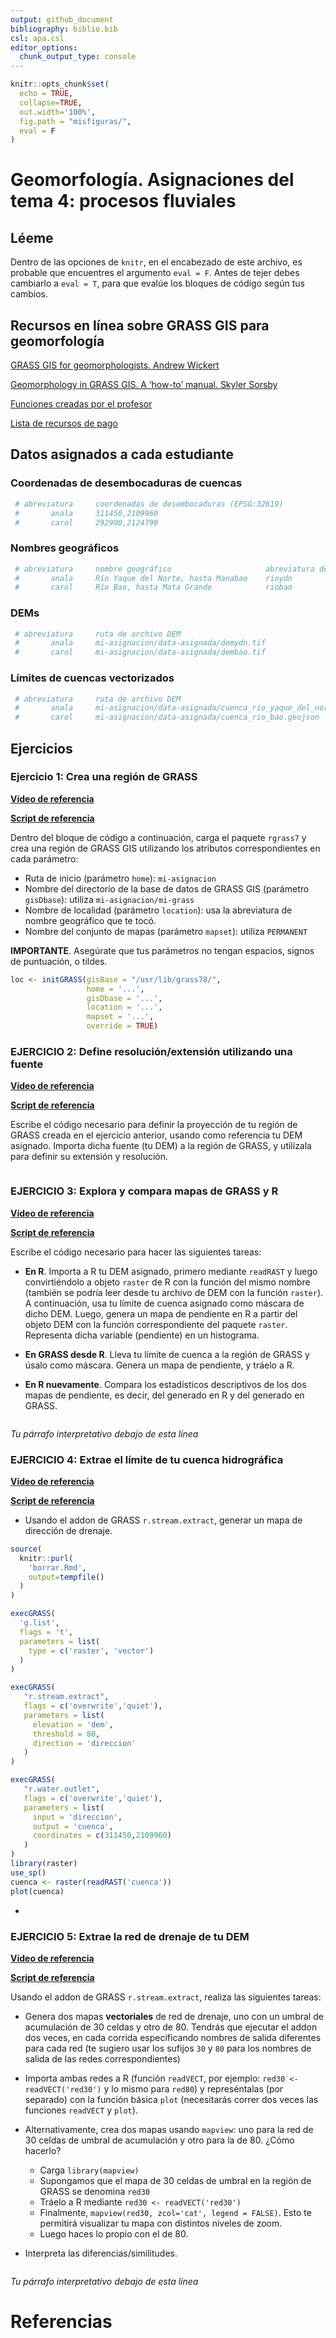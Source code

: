 ```yaml
---
output: github_document
bibliography: biblio.bib
csl: apa.csl
editor_options: 
  chunk_output_type: console
---
```


```r
knitr::opts_chunk$set(
  echo = TRUE,
  collapse=TRUE,
  out.width='100%',
  fig.path = "misfiguras/",
  eval = F
)
```

<!-- Este .md fue generado a partir del .Rmd homónimo. Edítese el .Rmd -->

# Geomorfología. Asignaciones del tema 4: procesos fluviales

## Léeme

Dentro de las opciones de `knitr`, en el encabezado de este archivo, es probable que encuentres el argumento `eval = F`. Antes de tejer debes cambiarlo a `eval = T`, para que evalúe los bloques de código según tus cambios.

## Recursos en línea sobre GRASS GIS para geomorfología

[GRASS GIS for geomorphologists. Andrew Wickert](https://github.com/awickert/GRASS-GIS-for-geomorphologists)

[Geomorphology in GRASS GIS. A 'how-to' manual. Skyler Sorsby](https://es.slideshare.net/SkylerSorsby/introduction-to-geomorphology-in-grass-gis-by-skyler-sorsby)

[Funciones creadas por el profesor](https://github.com/geofis/rgrass)

[Lista de recursos de pago](https://grass.osgeo.org/documentation/books/)

## Datos asignados a cada estudiante

### Coordenadas de desembocaduras de cuencas

```r
 # abreviatura     coordenadas de desembocaduras (EPSG:32619)
 #       anala     311450,2109960
 #       carol     292900,2124790
```

### Nombres geográficos

```r
 # abreviatura     nombre geográfico                     abreviatura de nombre geográfico
 #       anala     Río Yaque del Norte, hasta Manabao    rioydn
 #       carol     Río Bao, hasta Mata Grande            riobao
```

### DEMs

```r
 # abreviatura     ruta de archivo DEM
 #       anala     mi-asignacion/data-asignada/demydn.tif
 #       carol     mi-asignacion/data-asignada/dembao.tif
```

### Límites de cuencas vectorizados

```r
 # abreviatura     ruta de archivo DEM
 #       anala     mi-asignacion/data-asignada/cuenca_rio_yaque_del_norte.geojson
 #       carol     mi-asignacion/data-asignada/cuenca_rio_bao.geojson
```

## Ejercicios


### Ejercicio 1: Crea una región de GRASS

[**Vídeo de referencia**](https://www.youtube.com/watch?v=cORbTaa827g&list=PLDcT2n8UzsCSt1-NnUQ8anwHhmouFr0Kv&index=5)

[**Script de referencia**](intro-a-rgrass.md)

Dentro del bloque de código a continuación, carga el paquete `rgrass7` y crea una región de GRASS GIS utilizando los atributos correspondientes en cada parámetro:

- Ruta de inicio (parámetro `home`): `mi-asignacion`
- Nombre del directorio de la base de datos de GRASS GIS (parámetro `gisDbase`): utiliza `mi-asignacion/mi-grass`
- Nombre de localidad (parámetro `location`): usa la abreviatura de nombre geográfico que te tocó.
- Nombre del conjunto de mapas (parámetro `mapset`): utiliza `PERMANENT`

**IMPORTANTE**. Asegúrate que tus parámetros no tengan espacios, signos de puntuación, o tildes.

```r
loc <- initGRASS(gisBase = "/usr/lib/grass78/",
                 home = '...',
                 gisDbase = '...',
                 location = '...',
                 mapset = '...',
                 override = TRUE)
```


### EJERCICIO 2: Define resolución/extensión utilizando una fuente

[**Vídeo de referencia**](https://www.youtube.com/watch?v=YkqHMeko8-Y&list=PLDcT2n8UzsCSt1-NnUQ8anwHhmouFr0Kv&index=6)

[**Script de referencia**](proyeccion-importar-fuente-extension.md)

Escribe el código necesario para definir la proyección de tu región de GRASS creada en el ejercicio anterior, usando como referencia tu DEM asignado. Importa dicha fuente (tu DEM) a la región de GRASS, y utilízala para definir su extensión y resolución.

```r

```


### EJERCICIO 3: Explora y compara mapas de GRASS y R

[**Vídeo de referencia**](https://www.youtube.com/watch?v=w5lGrm_XKek&list=PLDcT2n8UzsCSt1-NnUQ8anwHhmouFr0Kv&index=7)

[**Script de referencia**](explorar-mapas-de-grass-en-R.md)

Escribe el código necesario para hacer las siguientes tareas:

- **En R**. Importa a R tu DEM asignado, primero mediante `readRAST` y luego convirtiéndolo a objeto `raster` de R con la función del mismo nombre (también se podría leer desde tu archivo de DEM con la función `raster`). A continuación, usa tu límite de cuenca asignado como máscara de dicho DEM. Luego, genera un mapa de pendiente en R a partir del objeto DEM con la función correspondiente del paquete `raster`. Representa dicha variable (pendiente) en un histograma.

- **En GRASS desde R**. Lleva tu límite de cuenca a la región de GRASS y úsalo como máscara. Genera un mapa de pendiente, y tráelo a R.

- **En R nuevamente**. Compara los estadísticos descriptivos de los dos mapas de pendiente, es decir, del generado en R y del generado en GRASS.

```r

```

*Tu párrafo interpretativo debajo de esta línea*





### EJERCICIO 4: Extrae el límite de tu cuenca hidrográfica

[**Vídeo de referencia**]()

[**Script de referencia**]()


- Usando el addon de GRASS `r.stream.extract`, generar un mapa de dirección de drenaje.

```r
source(
  knitr::purl(
    'borrar.Rmd',
    output=tempfile()
  )
)

execGRASS(
  'g.list',
  flags = 't',
  parameters = list(
    type = c('raster', 'vector')
  )
)

execGRASS(
   "r.stream.extract",
   flags = c('overwrite','quiet'),
   parameters = list(
     elevation = 'dem',
     threshold = 80,
     direction = 'direccion'
   )
)

execGRASS(
   "r.water.outlet",
   flags = c('overwrite','quiet'),
   parameters = list(
     input = 'direccion',
     output = 'cuenca',
     coordinates = c(311450,2109960)
   )
)
library(raster)
use_sp()
cuenca <- raster(readRAST('cuenca'))
plot(cuenca)
```


- 







### EJERCICIO 5: Extrae la red de drenaje de tu DEM

[**Vídeo de referencia**](https://www.youtube.com/watch?v=17MRQTJ4gUU&list=PLDcT2n8UzsCSt1-NnUQ8anwHhmouFr0Kv&index=10)

[**Script de referencia **](extraer-red-de-drenaje-con-r-stream.Rmd)


Usando el addon de GRASS `r.stream.extract`, realiza las siguientes tareas:

- Genera dos mapas **vectoriales** de red de drenaje, uno con un umbral de acumulación de 30 celdas y otro de 80. Tendrás que ejecutar el addon dos veces, en cada corrida especificando nombres de salida diferentes para cada red (te sugiero usar los sufijos `30` y `80` para los nombres de salida de las redes correspondientes)

- Importa ambas redes a R (función `readVECT`, por ejemplo: `red30 <- readVECT('red30')` y lo mismo para `red80`) y represéntalas (por separado) con la función básica `plot` (necesitarás correr dos veces las funciones `readVECT` y `plot`).

- Alternativamente, crea dos mapas usando `mapview`: uno para la red de 30 celdas de umbral de acumulación y otro para la de 80. ¿Cómo hacerlo?

    - Carga `library(mapview)`
    - Supongamos que el mapa de 30 celdas de umbral en la región de GRASS se denomina `red30`
    - Tráelo a R mediante `red30 <- readVECT('red30')`
    - Finalmente, `mapview(red30, zcol='cat', legend = FALSE)`. Esto te permitirá visualizar tu mapa con distintos niveles de zoom.
    - Luego haces lo propio con el de 80.

- Interpreta las diferencias/similitudes.

```r

```

*Tu párrafo interpretativo debajo de esta línea*



# Referencias
